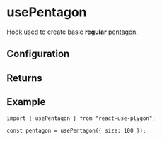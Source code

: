 ---
---


# usePentagon

Hook used to create basic **regular** pentagon.

## Configuration

<NSidesRegPolygonNote hookName="usePentagon" shapeName="pentagon" sides="5" />

<RegularPolygonProps />

<PrimitiveConfig />

## Returns

<PrimitiveReturns configType="PolygonConfig" />

## Example

```tsx
import { usePentagon } from "react-use-plygon";

const pentagon = usePentagon({ size: 100 });
```
